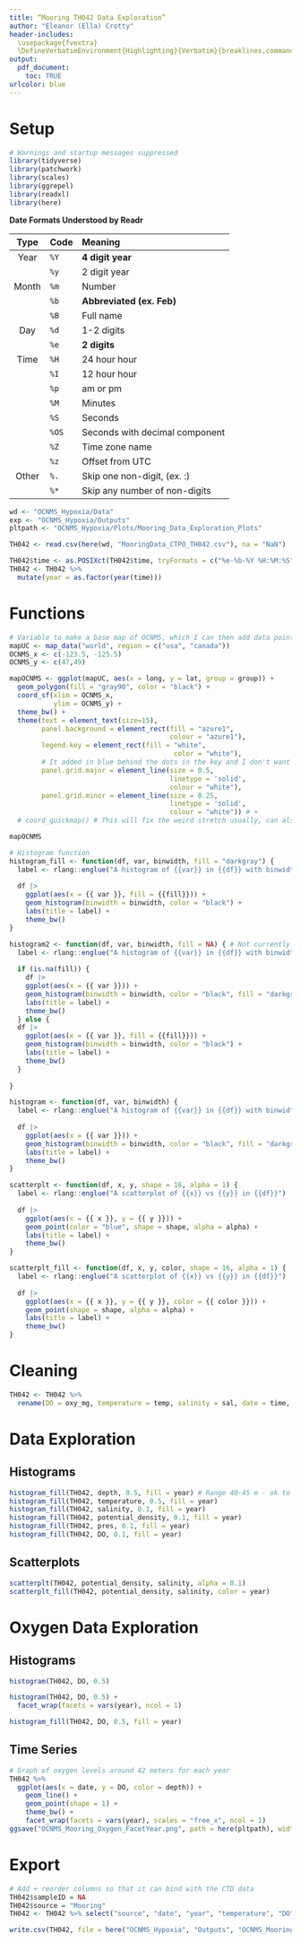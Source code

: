 ```yaml
---
title: “Mooring TH042 Data Exploration”
author: "Eleanor (Ella) Crotty"
header-includes:
  \usepackage{fvextra}
  \DefineVerbatimEnvironment{Highlighting}{Verbatim}{breaklines,commandchars=\\\{\}}
output:
  pdf_document:
    toc: TRUE
urlcolor: blue
---
```


# Setup

```r
# Warnings and startup messages suppressed
library(tidyverse)
library(patchwork)
library(scales)
library(ggrepel)
library(readxl)
library(here)
```

**Date Formats Understood by Readr**

| Type  | Code| Meaning    | 
|:-----:|:-----|:-----------|
| Year  | `%Y` | **4 digit year** |
|       | `%y` | 2 digit year |
| Month | `%m` | Number       |
|       | `%b` | **Abbreviated (ex. Feb)** |
|       | `%B` | Full name |
| Day   | `%d` | 1-2 digits |
|       | `%e` | **2 digits** |
| Time  | `%H` | 24 hour hour |
|       | `%I` | 12 hour hour |
|       | `%p` | am or pm |
|       | `%M` | Minutes |
|       | `%S` | Seconds |
|       | `%OS`| Seconds with decimal component|
|       | `%Z` | Time zone name |
|       | `%z` | Offset from UTC |
| Other | `%.` | Skip one non-digit, (ex. :) |
|       | `%*` | Skip any number of non-digits |

```r
wd <- "OCNMS_Hypoxia/Data"
exp <- "OCNMS_Hypoxia/Outputs"
pltpath <- "OCNMS_Hypoxia/Plots/Mooring_Data_Exploration_Plots"

TH042 <- read.csv(here(wd, "MooringData_CTPO_TH042.csv"), na = "NaN")

TH042$time <- as.POSIXct(TH042$time, tryFormats = c("%e-%b-%Y %H:%M:%S"))
TH042 <- TH042 %>%
  mutate(year = as.factor(year(time)))
```

# Functions

```r
# Variable to make a base map of OCNMS, which I can then add data points to
mapUC <- map_data("world", region = c("usa", "canada"))
OCNMS_x <- c(-123.5, -125.5)
OCNMS_y <- c(47,49)

mapOCNMS <- ggplot(mapUC, aes(x = long, y = lat, group = group)) +
  geom_polygon(fill = "gray90", color = "black") +
  coord_sf(xlim = OCNMS_x, 
           ylim = OCNMS_y) +
  theme_bw() +
  theme(text = element_text(size=15),
        panel.background = element_rect(fill = "azure1", 
                                        colour = "azure1"),
        legend.key = element_rect(fill = "white",
                                         color = "white"),
        # It added in blue behind the dots in the key and I don't want that
        panel.grid.major = element_line(size = 0.5, 
                                        linetype = 'solid', 
                                        colour = "white"), 
        panel.grid.minor = element_line(size = 0.25, 
                                        linetype = 'solid', 
                                        colour = "white")) # +
  # coord_quickmap() # This will fix the weird stretch usually, can also do coord_fixed(ratio = 1.3)

mapOCNMS
```

```r
# Histogram function
histogram_fill <- function(df, var, binwidth, fill = "darkgray") {
  label <- rlang::englue("A histogram of {{var}} in {{df}} with binwidth {binwidth}")
  
  df |> 
    ggplot(aes(x = {{ var }}, fill = {{fill}})) + 
    geom_histogram(binwidth = binwidth, color = "black") + 
    labs(title = label) +
    theme_bw()
}

histogram2 <- function(df, var, binwidth, fill = NA) { # Not currently functional
  label <- rlang::englue("A histogram of {{var}} in {{df}} with binwidth {binwidth}")
  
  if (is.na(fill)) {
    df |> 
    ggplot(aes(x = {{ var }})) + 
    geom_histogram(binwidth = binwidth, color = "black", fill = "darkgray") + 
    labs(title = label) +
    theme_bw()
  } else {
  df |> 
    ggplot(aes(x = {{ var }}, fill = {{fill}})) + 
    geom_histogram(binwidth = binwidth, color = "black") + 
    labs(title = label) +
    theme_bw()
  }
  
}

histogram <- function(df, var, binwidth) {
  label <- rlang::englue("A histogram of {{var}} in {{df}} with binwidth {binwidth}")
  
  df |> 
    ggplot(aes(x = {{ var }})) + 
    geom_histogram(binwidth = binwidth, color = "black", fill = "darkgray") + 
    labs(title = label) +
    theme_bw()
}
```

```r
scatterplt <- function(df, x, y, shape = 16, alpha = 1) {
  label <- rlang::englue("A scatterplot of {{x}} vs {{y}} in {{df}}")
  
  df |> 
    ggplot(aes(x = {{ x }}, y = {{ y }})) + 
    geom_point(color = "blue", shape = shape, alpha = alpha) + 
    labs(title = label) +
    theme_bw()
}

scatterplt_fill <- function(df, x, y, color, shape = 16, alpha = 1) {
  label <- rlang::englue("A scatterplot of {{x}} vs {{y}} in {{df}}")
  
  df |> 
    ggplot(aes(x = {{ x }}, y = {{ y }}, color = {{ color }})) + 
    geom_point(shape = shape, alpha = alpha) + 
    labs(title = label) +
    theme_bw()
}
```

# Cleaning

```r
TH042 <- TH042 %>% 
  rename(DO = oxy_mg, temperature = temp, salinity = sal, date = time, potential_density = dens)
```

# Data Exploration

## Histograms
```r
histogram_fill(TH042, depth, 0.5, fill = year) # Range 40-45 m - ok to clip CTD data to that?
histogram_fill(TH042, temperature, 0.5, fill = year)
histogram_fill(TH042, salinity, 0.1, fill = year)
histogram_fill(TH042, potential_density, 0.1, fill = year)
histogram_fill(TH042, pres, 0.1, fill = year)
histogram_fill(TH042, DO, 0.1, fill = year)
```

## Scatterplots

```r
scatterplt(TH042, potential_density, salinity, alpha = 0.1)
scatterplt_fill(TH042, potential_density, salinity, color = year)
```


# Oxygen Data Exploration

## Histograms
```r
histogram(TH042, DO, 0.5)

histogram(TH042, DO, 0.5) +
  facet_wrap(facets = vars(year), ncol = 1)

histogram_fill(TH042, DO, 0.5, fill = year) 
```

## Time Series

```r
# Graph of oxygen levels around 42 meters for each year
TH042 %>% 
  ggplot(aes(x = date, y = DO, color = depth)) +
    geom_line() +
    geom_point(shape = 1) +
    theme_bw() +
    facet_wrap(facets = vars(year), scales = "free_x", ncol = 1)
ggsave("OCNMS_Mooring_Oxygen_FacetYear.png", path = here(pltpath), width = 3000, height = 4000, units = "px")
```

# Export

```r
# Add + reorder columns so that it can bind with the CTD data
TH042$sampleID = NA
TH042$source = "Mooring"
TH042 <- TH042 %>% select("source", "date", "year", "temperature", "DO", "salinity", "potential_density", "pres", "cond", "sampleID") # Just ignoring depth since the mooring's depth reading changes with the currents, but it's always near 42m

write.csv(TH042, file = here("OCNMS_Hypoxia", "Outputs", "OCNMS_Mooring_CleanData.csv"))
```

